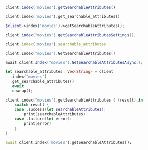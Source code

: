 <CodeGroup>

```javascript JS
client.index('movies').getSearchableAttributes()
```

```python Python
client.index('movies').get_searchable_attributes()
```

```php PHP
$client->index('movies')->getSearchableAttributes();
```

```java Java
client.index("movies").getSearchableAttributesSettings();
```

```ruby Ruby
client.index('movies').searchable_attributes
```

```go Go
client.Index("movies").GetSearchableAttributes()
```

```csharp C#
await client.Index("movies").GetSearchableAttributesAsync();
```

```rust Rust
let searchable_attributes: Vec<String> = client
  .index("movies")
  .get_searchable_attributes()
  .await
  .unwrap();
```

```swift Swift
client.index("movies").getSearchableAttributes { (result) in
    switch result {
    case .success(let searchableAttributes):
        print(searchableAttributes)
    case .failure(let error):
        print(error)
    }
}
```

```dart Dart
await client.index('movies').getSearchableAttributes();
```
</CodeGroup>